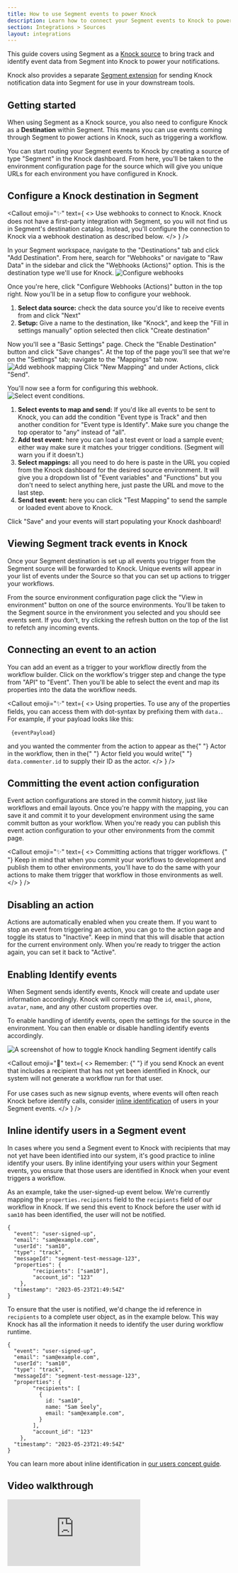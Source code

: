 ```yaml
---
title: How to use Segment events to power Knock
description: Learn how to connect your Segment events to Knock to power your product notifications.
section: Integrations > Sources
layout: integrations
---
```




This guide covers using Segment as a [Knock source](/integrations/sources/overview) to bring track and identify event data from Segment into Knock to power your notifications.

Knock also provides a separate [Segment extension](/integrations/extensions/segment) for sending Knock notification data into Segment for use in your downstream tools.

## Getting started

When using Segment as a Knock source, you also need to configure Knock as a **Destination** within Segment. This means you can use events coming through Segment to power actions in Knock, such as triggering a workflow.

You can start routing your Segment events to Knock by creating a source of type "Segment" in the Knock dashboard. From here, you'll be taken to the environment configuration page for the source which will give you unique URLs for each environment you have configured in Knock.

## Configure a Knock destination in Segment

<Callout
  emoji="✨"
  text={
    <>
      <span className="font-bold">Use webhooks to connect to Knock.</span> Knock
      does not have a first-party integration with Segment, so you will not find
      us in Segment's destination catalog. Instead, you'll configure the connection
      to Knock via a webhook destination as described below.
    </>
  }
/>

In your Segment workspace, navigate to the "Destinations" tab and click "Add Destination". From here, search for "Webhooks" or navigate to "Raw Data" in the sidebar and click the "Webhooks (Actions)" option. This is the destination type we'll use for Knock.
![Configure webhooks](/images/configure-webhooks.png)

Once you're here, click "Configure Webhooks (Actions)" button in the top right. Now you'll be in a setup flow to configure your webhook.

1. **Select data source:** check the data source you'd like to receive events from and click "Next"
2. **Setup:** Give a name to the destination, like "Knock", and keep the "Fill in settings manually" option selected then click "Create destination"

Now you'll see a "Basic Settings" page. Check the "Enable Destination" button and click "Save changes". At the top of the page you'll see that we're on the "Settings" tab; navigate to the "Mappings" tab now.
![Add webhook mapping](/images/add-webhook-mapping.png)
Click "New Mapping" and under Actions, click "Send".

You'll now see a form for configuring this webhook.
![Select event conditions.](/images/webhooks-select-events.png)
1. **Select events to map and send:** If you'd like all events to be sent to Knock, you can add the condition "Event type is Track" and then another condition for "Event type is Identify". Make sure you change the top operator to "any" instead of "all".
2. **Add test event:** here you can load a test event or load a sample event; either way make sure it matches your trigger conditions. (Segment will warn you if it doesn't.)
3. **Select mappings:** all you need to do here is paste in the URL you copied from the Knock dashboard for the desired source environment. It will give you a dropdown list of "Event variables" and "Functions" but you don't need to select anything here, just paste the URL and move to the last step.
4. **Send test event:** here you can click "Test Mapping" to send the sample or loaded event above to Knock.

Click "Save" and your events will start populating your Knock dashboard!

## Viewing Segment track events in Knock

Once your Segment destination is set up all events you trigger from the Segment source will be forwarded to Knock. Unique events will appear in your list of events under the Source so that you can set up actions to trigger your workflows.

From the source environment configuration page click the "View in environment" button on one of the source environments. You'll be taken to the Segment source in the environment you selected and you should see events sent. If you don't, try clicking the refresh button on the top of the list to refetch any incoming events.

## Connecting an event to an action

You can add an event as a trigger to your workflow directly from the workflow builder. Click on the workflow's trigger step and change the type from "API" to "Event". Then you'll be able to select the event and map its properties into the data the workflow needs.

<Callout
  emoji="✨"
  text={
    <>
      <span className="font-bold">Using properties.</span> To use any of the
      properties fields, you can access them with dot-syntax by prefixing them
      with <code>data.</code>. For example, if your payload looks like this:
      <div className="mt-2 mb-2">
        <pre>
          <code>{eventPayload}</code>
        </pre>
      </div>
      and you wanted the commenter from the action to appear as the{" "}
      <text className="font-bold">Actor</text> in the workflow, then in the{" "}
      <text className="font-bold">Actor</text> field you would write{" "}
      <code>data.commenter.id</code> to supply their ID as the actor.
    </>
  }
/>

## Committing the event action configuration

Event action configurations are stored in the commit history, just like workflows and email layouts. Once you're happy with the mapping, you can save it and commit it to your development environment using the same commit button as your workflow. When you're ready you can publish this event action configuration to your other environments from the commit page.

<Callout
  emoji="✨"
  text={
    <>
      <span className="font-bold">
        Committing actions that trigger workflows.
      </span>{" "}
      Keep in mind that when you commit your workflows to development and
      publish them to other environments, you'll have to do the same with your
      actions to make them trigger that workflow in those environments as well.
    </>
  }
/>

## Disabling an action

Actions are automatically enabled when you create them. If you want to stop an event from triggering an action, you can go to the action page and toggle its status to "Inactive". Keep in mind that this will disable that action for the current environment only. When you're ready to trigger the action again, you can set it back to "Active".

## Enabling Identify events

When Segment sends identify events, Knock will create and update user information accordingly. Knock will correctly map the `id`, `email`, `phone`, `avatar`, `name`, and any other custom properties over.

To enable handling of identify events, open the settings for the source in the environment. You can then enable or disable handling identify events accordingly.

![A screenshot of how to toggle Knock handling Segment identify calls](/images/sources/segment-identify.png)

<Callout
  emoji="🚨"
  text={
    <>
      <span className="font-bold">
        Remember:
      </span>{" "}
      if you send Knock an event that includes a recipient that has not yet been identified in Knock, our system will not generate a workflow run for that user. <br/><br/>
      For use cases such as new signup events, where events will often reach Knock before identify calls, consider <a href="#inline-identify-users-in-a-segment-event">inline identification</a> of users in your Segment events.
    </>
  }
/>

## Inline identify users in a Segment event
In cases where you send a Segment event to Knock with recipients that may not yet have been identified into our system, it's good practice to inline identify your users. By inline identifying your users within your Segment events, you ensure that those users are identified in Knock when your event triggers a workflow.

As an example, take the user-signed-up event below. We're currently mapping the `properties.recipients` field to the `recipients` field of our workflow in Knock. If we send this event to Knock before the user with id `sam10` has been identified, the user will not be notified.

``` A Segment event without inline identify
{
  "event": "user-signed-up",
  "email": "sam@example.com",
  "userId": "sam10",
  "type": "track",
  "messageId": "segment-test-message-123",
  "properties": {
        "recipients": ["sam10"],
        "account_id": "123"
    },
  "timestamp": "2023-05-23T21:49:54Z"
}
```

To ensure that the user is notified, we'd change the id reference in `recipients` to a complete user object, as in the example below. This way Knock has all the information it needs to identify the user during workflow runtime.

``` A Segment event with inline identify
{
  "event": "user-signed-up",
  "email": "sam@example.com",
  "userId": "sam10",
  "type": "track",
  "messageId": "segment-test-message-123",
  "properties": {
        "recipients": [
          {
            id: "sam10",
            name: "Sam Seely",
            email: "sam@example.com",
          }
        ],
        "account_id": "123"
    },
  "timestamp": "2023-05-23T21:49:54Z"
}
```

You can learn more about inline identification in [our users concept guide](/send-and-manage-data/users).

## Video walkthrough

<div style={{ position: "relative", paddingBottom: "56.25%", height: 0 }}>
  <iframe
    src="https://www.youtube.com/embed/Fj8wl6TNbrI?si=D5Wt6etwiahGvKs3"
    frameBorder="0"
    allowFullscreen
    style={{
      position: "absolute",
      top: 0,
      left: 0,
      width: "100%",
      height: "100%",
    }}
  ></iframe>
</div>

